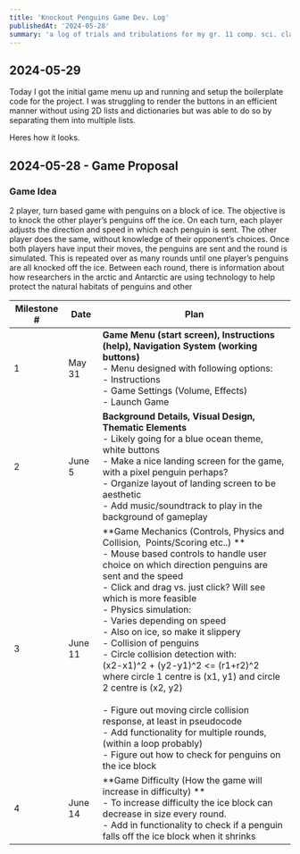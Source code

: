 ```yaml
---
title: 'Knockout Penguins Game Dev. Log'
publishedAt: '2024-05-28'
summary: 'a log of trials and tribulations for my gr. 11 comp. sci. class FPT'
---
```

## 2024-05-29
Today I got the initial game menu up and running and setup the boilerplate code for the project. I was struggling to render the buttons in an efficient manner without using 2D lists and dictionaries but was able to do so by separating them into multiple lists.

Heres how it looks.

## 2024-05-28 - Game Proposal

### Game Idea
2 player, turn based game with penguins on a block of ice. The objective is to knock the other player’s penguins off the ice. On each turn, each player adjusts the direction and speed in which each penguin is sent. The other player does the same, without knowledge of their opponent’s choices. Once both players have input their moves, the penguins are sent and the round is simulated. This is repeated over as many rounds until one player’s penguins are all knocked off the ice. Between each round, there is information about how researchers in the arctic and Antarctic are using technology to help protect the natural habitats of penguins and other



| Milestone # | Date    | Plan                                                                                                                                                                                                                                                                                                                                                                                                                                                                                                                                                                                                                                                                                                                                       |
| ----------- | ------- | ------------------------------------------------------------------------------------------------------------------------------------------------------------------------------------------------------------------------------------------------------------------------------------------------------------------------------------------------------------------------------------------------------------------------------------------------------------------------------------------------------------------------------------------------------------------------------------------------------------------------------------------------------------------------------------------------------------------------------------------ |
| 1           | May 31  | **Game Menu (start screen), Instructions (help), Navigation System (working buttons)**<br>- Menu designed with following options:<br>- Instructions<br>- Game Settings (Volume, Effects)<br>- Launch Game                                                                                                                                                                                                                                                                                                                                                                                                                                                                                                                                  |
| 2           | June 5  | **Background Details, Visual Design, Thematic Elements**<br>- Likely going for a blue ocean theme, white buttons<br>- Make a nice landing screen for the game, with a pixel penguin perhaps?<br>- Organize layout of landing screen to be aesthetic<br>- Add music/soundtrack to play in the background of gameplay                                                                                                                                                                                                                                                                                                                                                                                                                        |
| 3           | June 11 | **Game Mechanics (Controls, Physics and Collision,  Points/Scoring etc..) **<br>- Mouse based controls to handle user choice on which direction penguins are sent and the speed<br>- Click and drag vs. just click? Will see which is more feasible<br>- Physics simulation:<br>- Varies depending on speed<br>- Also on ice, so make it slippery<br>- Collision of penguins<br>- Circle collision detection with:<br>(x2-x1)^2 + (y2-y1)^2 <= (r1+r2)^2<br>where circle 1 centre is (x1, y1) and circle 2 centre is (x2, y2)<br><br>- Figure out moving circle collision response, at least in pseudocode<br>- Add functionality for multiple rounds, (within a loop probably)<br>- Figure out how to check for penguins on the ice block |
| 4           | June 14 | **Game Difficulty (How the game will increase in difficulty) **<br>- To increase difficulty the ice block can decrease in size every round.<br>- Add in functionality to check if a penguin falls off the ice block when it shrinks                                                                                                                                                                                                                                                                                                                                                                                                                                                                                                        |

